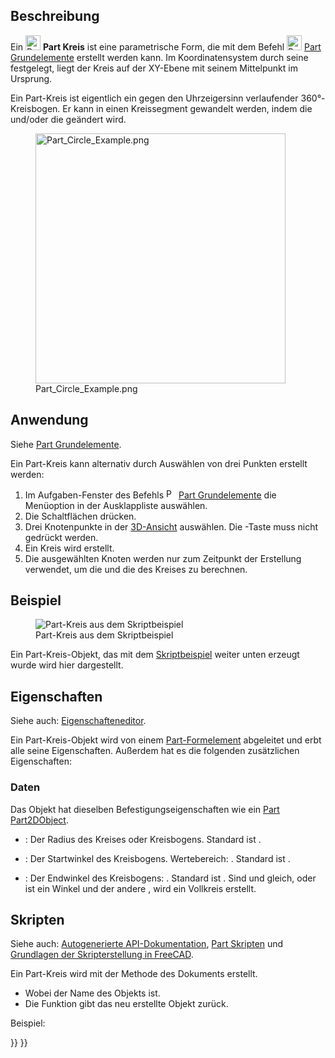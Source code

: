 <languages/>

{{Docnav/de
|[[Part_Spiral/de|Spirale]]
|[[Part_Ellipse/de|Ellipse]]
|[[Part_Workbench/de|Part]]
|IconL=Part_Spiral.svg
|IconR=Part_Ellipse.svg
|IconC=Workbench_Part.svg
}}

{{GuiCommand/de
|Name=Part Circle
|Name/de=Part Kreis
|MenuLocation=Part → [[Part_Primitives/de|Grundelemente erstellen...]] → Kreis
|Workbenches=[[Part_Workbench/de|Part]], [[OpenSCAD_Workbench/de|OpenSCAD]]
|SeeAlso=[[Part_Primitives/de|Part Grundelemente]]
}}

<span id="Description"></span>
==Beschreibung==

Ein [[Image:Part_Circle.svg|24px]] '''Part Kreis''' ist eine parametrische Form, die mit dem Befehl [[Image:Part_Primitives.svg|24px]] [[Part_Primitives/de|Part Grundelemente]] erstellt werden kann. Im Koordinatensystem durch seine {{PropertyData/de|Placement}} festgelegt, liegt der Kreis auf der XY-Ebene mit seinem Mittelpunkt im Ursprung.

Ein Part-Kreis ist eigentlich ein gegen den Uhrzeigersinn verlaufender 360°-Kreisbogen. Er kann in einen Kreissegment gewandelt werden, indem die {{PropertyData/de|Angle1}} und/oder die {{PropertyData/de|Angle2}} geändert wird.

[[Image:Part_Circle_Example.png|400px]]

<span id="Usage"></span>
==Anwendung==

Siehe [[Part_Primitives/de#Anwendung|Part Grundelemente]].

Ein Part-Kreis kann alternativ durch Auswählen von drei Punkten erstellt werden:
# Im Aufgaben-Fenster des Befehls [[Image:Part_Primitives.svg|16px]] [[Part_Primitives/de|Part Grundelemente]] die Menüoption {{MenuCommand|[[Image:Part_Circle.svg|16px]] Kreis}} in der Ausklappliste auswählen.
# Die Schaltflächen {{Button|Aus drei Punkten}} drücken.
# Drei Knotenpunkte in der [[3D_view/de|3D-Ansicht]] auswählen. Die {{KEY|Strg}}-Taste muss nicht gedrückt werden.
# Ein Kreis wird erstellt.
# Die ausgewählten Knoten werden nur zum Zeitpunkt der Erstellung verwendet, um die {{PropertyData/de|Radius}} und die {{PropertyData/de|Placement}} des Kreises zu berechnen.

<span id="Example"></span>
==Beispiel==

[[Image:Part_Circle_Scripting_Example.png|thumb|Part-Kreis aus dem Skriptbeispiel]]

Ein Part-Kreis-Objekt, das mit dem [[#Skripten|Skriptbeispiel]] weiter unten erzeugt wurde wird hier dargestellt.

<span id="Properties"></span>
==Eigenschaften==

Siehe auch: [[Property_editor/de|Eigenschafteneditor]].

Ein Part-Kreis-Objekt wird von einem [[Part_Feature/de|Part-Formelement]] abgeleitet und erbt alle seine Eigenschaften. Außerdem hat es die folgenden zusätzlichen Eigenschaften:

<span id="Data"></span>
===Daten===

{{TitleProperty|Attachment}}

Das Objekt hat dieselben Befestigungseigenschaften wie ein [[Part_Part2DObject/de#Daten|Part Part2DObject]].

{{TitleProperty|Basis}}

* {{PropertyData/de|Radius|Length}}: Der Radius des Kreises oder Kreisbogens. Standard ist {{Value|2mm}}.
* {{PropertyData/de|Angle1|Angle}}: Der Startwinkel des Kreisbogens. Wertebereich: {{Value|0° &lt; value &lt;&#61; 360°}}. Standard ist {{Value|0°}}.
* {{PropertyData/de|Angle2|Angle}}: Der Endwinkel des Kreisbogens: {{Value|0° &lt; value &lt;&#61; 360°}}. Standard ist {{Value|360°}}. Sind {{PropertyData/de|Angle1}} und {{PropertyData/de|Angle2}} gleich, oder ist ein Winkel {{Value|0°}} und der andere {{Value|360°}}, wird ein Vollkreis erstellt.

<span id="Scripting"></span>
==Skripten==

Siehe auch: [https://freecad.github.io/SourceDoc/ Autogenerierte API-Dokumentation], [[Part_scripting/de|Part Skripten]] und [[FreeCAD_Scripting_Basics/de|Grundlagen der Skripterstellung in FreeCAD]].

Ein Part-Kreis wird mit der Methode {{incode|addObject()}} des Dokuments erstellt.

{{Code|code=
circle = FreeCAD.ActiveDocument.addObject("Part::Circle", "myCircle")
}}

* Wobei {{Incode|"myCircle"}} der Name des Objekts ist.
* Die Funktion gibt das neu erstellte Objekt zurück.

Beispiel:

{{Code|code=
import FreeCAD as App

doc = App.activeDocument()

circle = doc.addObject("Part::Circle", "myCircle")
circle.Radius = 10
circle.Angle1 = 45
circle.Angle2 = 225
circle.Placement = App.Placement(App.Vector(1, 2, 3), App.Rotation(30, 45, 10))

doc.recompute()
}}


{{Docnav/de
|[[Part_Spiral/de|Spirale]]
|[[Part_Ellipse/de|Ellipse]]
|[[Part_Workbench/de|Part]]
|IconL=Part_Spiral.svg
|IconR=Part_Ellipse.svg
|IconC=Workbench_Part.svg
}}

{{Part_Tools_navi{{#translation:}}}}
{{Userdocnavi{{#translation:}}}}